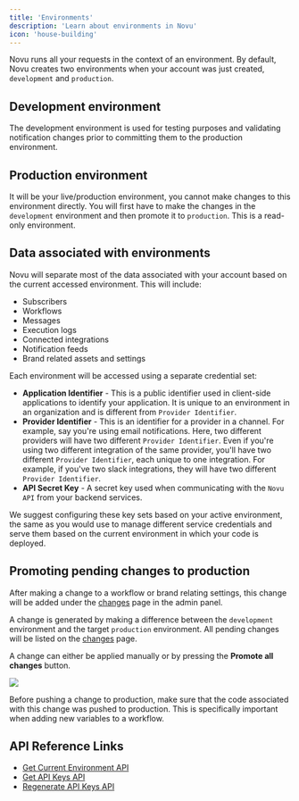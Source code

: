 ```yaml
---
title: 'Environments'
description: 'Learn about environments in Novu'
icon: 'house-building'
---
```


Novu runs all your requests in the context of an environment. By default, Novu creates two environments when your account was just created, `development` and `production`.

## Development environment

The development environment is used for testing purposes and validating notification changes prior to committing them to the production environment.

## Production environment

It will be your live/production environment, you cannot make changes to this environment directly. You will first have to make the changes in the `development` environment and then promote it to `production`. This is a read-only environment.

## Data associated with environments

Novu will separate most of the data associated with your account based on the current accessed environment. This will include:

- Subscribers
- Workflows
- Messages
- Execution logs
- Connected integrations
- Notification feeds
- Brand related assets and settings

Each environment will be accessed using a separate credential set:

- **Application Identifier** - This is a public identifier used in client-side applications to identify your application. It is unique to an environment in an organization and is different from `Provider Identifier`.
- **Provider Identifier** - This is an identifier for a provider in a channel. For example, say you're using email notifications. Here, two different providers will have two different `Provider Identifier`. Even if you're using two different integration of the same provider, you'll have two different `Provider Identifier`, each unique to one integration. For example, if you've two slack integrations, they will have two different `Provider Identifier`.
- **API Secret Key** - A secret key used when communicating with the `Novu API` from your backend services.

We suggest configuring these key sets based on your active environment, the same as you would use to manage different service credentials and serve them based on the current environment in which your code is deployed.

## Promoting pending changes to production

After making a change to a workflow or brand relating settings, this change will be added under the [changes](https://web.novu.co/changes?utm_campaign=docs-environments) page in the admin panel.

A change is generated by making a difference between the `development` environment and the target `production` environment. All pending changes will be listed on the [changes](https://web.novu.co/changes?utm_campaign=docs-environments) page.

A change can either be applied manually or by pressing the **Promote all changes** button.

<Frame caption="Seeing All Changes in Novu Dashboard">
<img src="/images/platform/environments.png" />
</Frame>

<br />

<Note> Before pushing a change to production, make sure that the code associated with this change was pushed to production. This is specifically important when adding new variables to a workflow. </Note>


## API Reference Links

- [Get Current Environment API](/api-reference/environments/get-current-environment/)
- [Get API Keys API](/api-reference/environments/get-api-keys/)
- [Regenerate API Keys API](/api-reference/environments/regenerate-api-keys/)